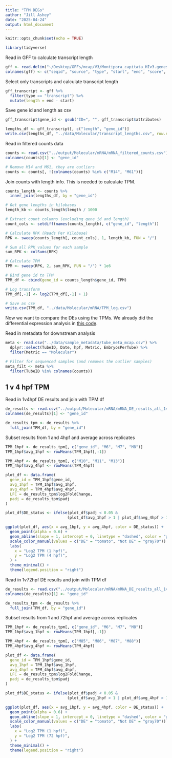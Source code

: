 ```yaml
---
title: "TPM DEGs"
author: "Jill Ashey"
date: "2025-04-24"
output: html_document
---
```


```r
knitr::opts_chunk$set(echo = TRUE)

library(tidyverse)
```

Read in GFF to calculate transcript length
```r
gff <- read.delim("~/Desktop/GFFs/mcap/V3/Montipora_capitata_HIv3.genes.gff3", header = F)
colnames(gff) <- c("seqid", "source", "type", "start", "end", "score", "strand", "phase", "attributes")
```

Select only transcripts and calculate transcript length
```r
gff_transcript <- gff %>%
  filter(type == "transcript") %>%
  mutate(length = end - start)
```

Save gene id and length as csv
```r
gff_transcript$gene_id <- gsub("ID=", "", gff_transcript$attributes)

lengths_df <- gff_transcript[, c("length", "gene_id")]
write.csv(lengths_df, "../data/Molecular/transcript_lengths.csv", row.names = FALSE)
```

Read in filtered counts data
```r
counts <- read.csv("../output/Molecular/mRNA/mRNA_filtered_counts.csv")
colnames(counts)[1] <- "gene_id"

# Remove M14 and M61, they are outliers 
counts <- counts[, !(colnames(counts) %in% c("M14", "M61"))]
```

Join counts with length info. This is needed to calculate TPM. 
```r
counts_length <- counts %>%
  inner_join(lengths_df, by = "gene_id")
```

```r
# Get gene lengths in kilobases
length_kb <- counts_length$length / 1000

# Extract count columns (excluding gene_id and length)
count_cols <- setdiff(names(counts_length), c("gene_id", "length"))

# Calculate RPK (Reads Per Kilobase)
RPK <- sweep(counts_length[, count_cols], 1, length_kb, FUN = "/")

# Sum all RPK values for each sample
sum_RPK <- colSums(RPK)

# Calculate TPM
TPM <- sweep(RPK, 2, sum_RPK, FUN = "/") * 1e6

# Bind gene id to TPM
TPM_df <- cbind(gene_id = counts_length$gene_id, TPM)

# Log transform 
TPM_df[,-1] <- log2(TPM_df[,-1] + 1)

# Save as csv
write.csv(TPM_df, "../data/Molecular/mRNA/TPM_log.csv")
```

Now we want to compare the DEs using the TPMs. We already did the differential expression analysis in [this code](https://github.com/JillAshey/DevelopmentalTimeseries/blob/main/scripts/mRNA_DEG.Rmd). 

Read in metadata for downstream analysis
```r
meta <- read.csv("../data/sample_metadata/tube_meta_mcap.csv") %>%
  dplyr::select(TubeID, Date, hpf, Metric, EmbryosPerTube) %>%
  filter(Metric == "Molecular")

# Filter for sequenced samples (and removes the outlier samples)
meta_filt <- meta %>%
  filter(TubeID %in% colnames(counts))
```

## 1 v 4 hpf TPM

Read in 1v4hpf DE results and join with TPM df
```r
de_results <- read.csv("../output/Molecular/mRNA/mRNA_DE_results_all_1v4_wald.csv")
colnames(de_results)[1] <- "gene_id"

de_results_tpm <- de_results %>%
  full_join(TPM_df, by = "gene_id")
```

Subset results from 1 and 4hpf and average across replicates
```r
TPM_1hpf <- de_results_tpm[, c("gene_id", "M6", "M7", "M8")]
TPM_1hpf$avg_1hpf <- rowMeans(TPM_1hpf[,-1])

TPM_4hpf <- de_results_tpm[, c("M10", "M11", "M13")]
TPM_4hpf$avg_4hpf <- rowMeans(TPM_4hpf)

plot_df <- data.frame(
  gene_id = TPM_1hpf$gene_id,
  avg_1hpf = TPM_1hpf$avg_1hpf,
  avg_4hpf = TPM_4hpf$avg_4hpf, 
  LFC = de_results_tpm$log2FoldChange,
  padj = de_results_tpm$padj
)

plot_df$DE_status <- ifelse(plot_df$padj < 0.05 &
                           (plot_df$avg_1hpf > 1 | plot_df$avg_4hpf > 1), "DE", "Not DE")

ggplot(plot_df, aes(x = avg_1hpf, y = avg_4hpf, color = DE_status)) +
  geom_point(alpha = 0.6) +
  geom_abline(slope = 1, intercept = 0, linetype = "dashed", color = "gray40") +
  scale_color_manual(values = c("DE" = "tomato", "Not DE" = "gray70")) +
  labs(
    x = "Log2 TPM (1 hpf)",
    y = "Log2 TPM (4 hpf)",
  ) +
  theme_minimal() +
  theme(legend.position = "right")
```






Read in 1v72hpf DE results and join with TPM df
```r
de_results <- read.csv("../output/Molecular/mRNA/mRNA_DE_results_all_1v72_wald.csv")
colnames(de_results)[1] <- "gene_id"

de_results_tpm <- de_results %>%
  full_join(TPM_df, by = "gene_id")
```

Subset results from 1 and 72hpf and average across replicates
```r
TPM_1hpf <- de_results_tpm[, c("gene_id", "M6", "M7", "M8")]
TPM_1hpf$avg_1hpf <- rowMeans(TPM_1hpf[,-1])

TPM_4hpf <- de_results_tpm[, c("M85", "M86", "M87", "M88")]
TPM_4hpf$avg_4hpf <- rowMeans(TPM_4hpf)

plot_df <- data.frame(
  gene_id = TPM_1hpf$gene_id,
  avg_1hpf = TPM_1hpf$avg_1hpf,
  avg_4hpf = TPM_4hpf$avg_4hpf, 
  LFC = de_results_tpm$log2FoldChange,
  padj = de_results_tpm$padj
)

plot_df$DE_status <- ifelse(plot_df$padj < 0.05 &
                           (plot_df$avg_1hpf > 1 | plot_df$avg_4hpf > 1), "DE", "Not DE")

ggplot(plot_df, aes(x = avg_1hpf, y = avg_4hpf, color = DE_status)) +
  geom_point(alpha = 0.6) +
  geom_abline(slope = 1, intercept = 0, linetype = "dashed", color = "gray40") +
  scale_color_manual(values = c("DE" = "tomato", "Not DE" = "gray70")) +
  labs(
    x = "Log2 TPM (1 hpf)",
    y = "Log2 TPM (72 hpf)",
  ) +
  theme_minimal() +
  theme(legend.position = "right")
```




